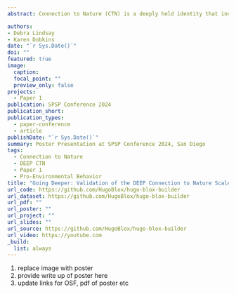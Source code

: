 ```yaml
---
abstract: Connection to Nature (CTN) is a deeply held identity that includes nature in the self. Recent studies suggest a multi-dimensional structure; however, the dimensional structure is still unclear. We propose four dimensions to describe CTN - 1) A deeply held spiritual identity; 2) the experiential relationship with nature; 3) an emotional relationship with nature; and 4) mindful engagement with nature. This poster presents the results of two studies which validate these dimensions. Study 1 suggests a four-dimensional structure using exploratory factor analysis (n = 1,152). Study 2 confirms this using confirmatory factor analysis (n = 341), suggesting a four-dimensional structure has better fit (RMSEA = 0.07, 95%CI = 0-0.9) than a unidimensional structure (RMSEA = 0.10, 95%CI = 0 - 0.9). We also show convergent validity with Connectedness to Nature (Mayer & Frantz, 2004) (r­_deep = .73**, r_exp = .57**, r_emo = .45**, r_pres = .46**), Environmental Identity (Clayton et al., 2021) (r­_deep = .61**, r_exp = .77**, r_emo = .54**, r_pres = .50**), and predictive validity with pro-environmental behaviors (r_deep = .46**, r_exp = .39**, r_emo = .45**, r_pres = .42**).

authors:
- Debra Lindsay
- Karen Dobkins
date: "`r Sys.Date()`"
doi: ""
featured: true
image:
  caption: 
  focal_point: ""
  preview_only: false
projects:
  - Paper 1
publication: SPSP Conference 2024
publication_short: 
publication_types:
  - paper-conference
  - article
publishDate: "`r Sys.Date()`"
summary: Poster Presentation at SPSP Conference 2024, San Diego
tags: 
  - Connection to Nature
  - DEEP CTN
  - Paper 1
  - Pro-Environmental Behavior
title: "Going Deeper: Validation of the DEEP Connection to Nature Scale"
url_code: https://github.com/HugoBlox/hugo-blox-builder
url_dataset: https://github.com/HugoBlox/hugo-blox-builder
url_pdf: ""
url_poster: "" 
url_project: ""
url_slides: ""
url_source: https://github.com/HugoBlox/hugo-blox-builder
url_video: https://youtube.com
_build:
  list: always
---
```


1. replace image with poster
2. provide write up of poster here
3. update links for OSF, pdf of poster etc